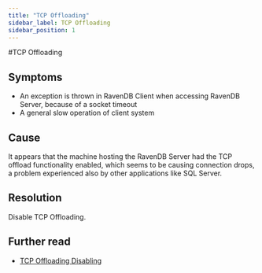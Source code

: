 ```yaml
---
title: "TCP Offloading"
sidebar_label: TCP Offloading
sidebar_position: 1
---
```



#TCP Offloading

## Symptoms

- An exception is thrown in RavenDB Client when accessing RavenDB Server, because of a socket timeout
- A general slow operation of client system

## Cause

It appears that the machine hosting the RavenDB Server had the TCP offload functionality enabled, which seems to be causing connection drops, a problem experienced also by other applications like SQL Server.

## Resolution

Disable TCP Offloading.

## Further read

- [TCP Offloading Disabling](https://blogs.technet.microsoft.com/onthewire/2014/01/21/tcp-offloadingchimney-rsswhat-is-it-and-should-i-disable-it/)
